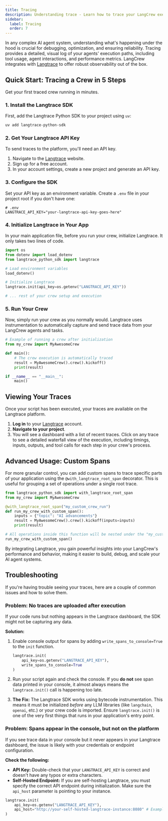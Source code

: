 ```yaml
---
title: Tracing
description: Understanding trace - Learn how to trace your LangCrew executions for better observability and debugging using Langtrace.
sidebar:
  label: Tracing
  order: 7
---
```


In any complex AI agent system, understanding what's happening under the hood is crucial for debugging, optimization, and ensuring reliability. Tracing provides a detailed, visual log of your agents' execution paths, including tool usage, agent interactions, and performance metrics. LangCrew integrates with [Langtrace](https://langtrace.ai/) to offer robust observability out of the box.

## Quick Start: Tracing a Crew in 5 Steps

Get your first traced crew running in minutes.

### 1. Install the Langtrace SDK

First, add the Langtrace Python SDK to your project using `uv`:

```bash
uv add langtrace-python-sdk
```

### 2. Get Your Langtrace API Key

To send traces to the platform, you'll need an API key.

1.  Navigate to the [Langtrace](https://langtrace.ai/) website.
2.  Sign up for a free account.
3.  In your account settings, create a new project and generate an API key.

### 3. Configure the SDK

Set your API key as an environment variable. Create a `.env` file in your project root if you don't have one:

```env
# .env
LANGTRACE_API_KEY="your-langtrace-api-key-goes-here"
```

### 4. Initialize Langtrace in Your App

In your main application file, before you run your crew, initialize Langtrace. It only takes two lines of code.

```python
import os
from dotenv import load_dotenv
from langtrace_python_sdk import langtrace

# Load environment variables
load_dotenv()

# Initialize Langtrace
langtrace.init(api_key=os.getenv("LANGTRACE_API_KEY"))

# ... rest of your crew setup and execution
```

### 5. Run Your Crew

Now, simply run your crew as you normally would. Langtrace uses instrumentation to automatically capture and send trace data from your LangCrew agents and tasks.

```python
# Example of running a crew after initialization
from my_crew import MyAwesomeCrew

def main():
    # The crew execution is automatically traced
    result = MyAwesomeCrew().crew().kickoff()
    print(result)

if __name__ == "__main__":
    main()
```

## Viewing Your Traces

Once your script has been executed, your traces are available on the Langtrace platform.

1.  **Log in** to your [Langtrace](https://langtrace.ai/) account.
2.  **Navigate to your project**.
3.  You will see a dashboard with a list of recent traces. Click on any trace to see a detailed waterfall view of the execution, including timings, inputs, outputs, and tool calls for each step in your crew's process.


## Advanced Usage: Custom Spans

For more granular control, you can add custom spans to trace specific parts of your application using the `@with_langtrace_root_span` decorator. This is useful for grouping a set of operations under a single root trace.

```python
from langtrace_python_sdk import with_langtrace_root_span
from my_crew import MyAwesomeCrew

@with_langtrace_root_span("my_custom_crew_run")
def run_my_crew_with_custom_span():
    inputs = {"topic": "AI advancements"}
    result = MyAwesomeCrew().crew().kickoff(inputs=inputs)
    print(result)

# All operations inside this function will be nested under the "my_custom_crew_run" span
run_my_crew_with_custom_span()
```

By integrating Langtrace, you gain powerful insights into your LangCrew's performance and behavior, making it easier to build, debug, and scale your AI agent systems.

## Troubleshooting

If you're having trouble seeing your traces, here are a couple of common issues and how to solve them.

### Problem: No traces are uploaded after execution

If your code runs but nothing appears in the Langtrace dashboard, the SDK might not be capturing any data.

**Solution:**
1.  Enable console output for spans by adding `write_spans_to_console=True` to the `init` function.

    ```python
    langtrace.init(
        api_key=os.getenv("LANGTRACE_API_KEY"),
        write_spans_to_console=True
    )
    ```

2.  Run your script again and check the console. If you **do not** see span data printed in your console, it almost always means the `langtrace.init()` call is happening too late.

3.  **The Fix:** The Langtrace SDK works using bytecode instrumentation. This means it must be initialized *before* any LLM libraries (like `langchain`, `openai`, etc.) or your crew code is imported. Ensure `langtrace.init()` is one of the very first things that runs in your application's entry point.

### Problem: Spans appear in the console, but not on the platform

If you see trace data in your console but it never appears in your Langtrace dashboard, the issue is likely with your credentials or endpoint configuration.

**Check the following:**
*   **API Key:** Double-check that your `LANGTRACE_API_KEY` is correct and doesn't have any typos or extra characters.
*   **Self-Hosted Endpoint:** If you are self-hosting Langtrace, you must specify the correct API endpoint during initialization. Make sure the `api_host` parameter is pointing to your instance.
  ```python
  langtrace.init(
      api_key=os.getenv("LANGTRACE_API_KEY"),
      api_host="http://your-self-hosted-langtrace-instance:8080" # Example
  )
  ```
